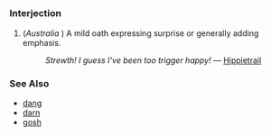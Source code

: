 =={{en}}==

===Interjection===
# (''Australia''<!-- Other parts? -->) A mild oath expressing surprise or generally adding emphasis.
#: ''Strewth! I guess I've been too trigger happy!'' &mdash; [[user:Hippietrail|Hippietrail]]

===See Also===
* [[dang]]
* [[darn]]
* [[gosh]]